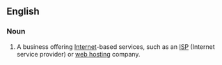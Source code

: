 ==English==

===Noun===
{{head|en|noun|head=[[web]] [[provider]]}}

# {{Internet}} A business offering [[Internet]]-based services, such as an [[ISP]] (Internet service provider) or [[web hosting]] company.